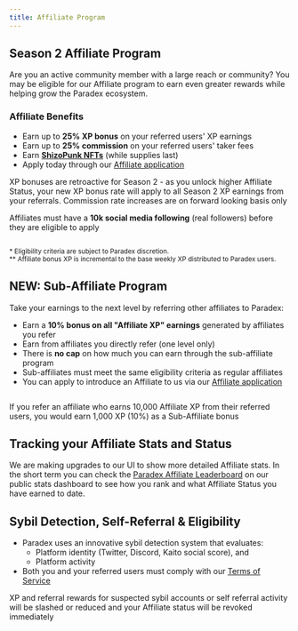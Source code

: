 ```yaml
---
title: Affiliate Program
---
```

## Season 2 Affiliate Program

Are you an active community member with a large reach or community? You may be eligible for our Affiliate program to earn even greater rewards while helping grow the Paradex ecosystem.

### Affiliate Benefits

* Earn up to **25% XP bonus** on your referred users' XP earnings
* Earn up to **25% commission** on your referred users' taker fees
* Earn [**ShizoPunk NFTs**](https://opensea.io/collection/shizopunks) (while supplies last)
* Apply today through our [Affiliate application](https://forms.gle/T4UKjinSefnVgiJx8)

<Note>XP bonuses are retroactive for Season 2 - as you unlock higher Affiliate Status, your new XP bonus rate will apply to all Season 2 XP earnings from your referrals. Commission rate increases are on forward looking basis only</Note>

<Warning>Affiliates must have a **10k social media following** (real followers) before they are eligible to apply</Warning>

<Frame>
<img src="../../assets/affiliate_program.png" alt=""/>
</Frame>

<sub>* Eligibility criteria are subject to Paradex discretion.</sub><br />
<sub>** Affiliate bonus XP is incremental to the base weekly XP distributed to Paradex users.</sub><br />

## NEW: Sub-Affiliate Program

Take your earnings to the next level by referring other affiliates to Paradex:
* Earn a **10% bonus on all "Affiliate XP" earnings** generated by affiliates you refer
* Earn from affiliates you directly refer (one level only)
* There is **no cap** on how much you can earn through the sub-affiliate program
* Sub-affiliates must meet the same eligibility criteria as regular affiliates
* You can apply to introduce an Affiliate to us via our [Affiliate application](https://forms.gle/T4UKjinSefnVgiJx8)

<Frame>
<img src="../../assets/Paradex Affiliate Rewards Flow.jpg" alt=""/>
</Frame>

<Note>If you refer an affiliate who earns 10,000 Affiliate XP from their referred users, you would earn 1,000 XP (10%) as a Sub-Affiliate bonus</Note>

## Tracking your Affiliate Stats and Status

We are making upgrades to our UI to show more detailed Affiliate stats. In the short term you can check the [Paradex Affiliate Leaderboard](https://www.paradex.trade/stats) on our public stats dashboard to see how you rank and what Affiliate Status you have earned to date.

## Sybil Detection, Self-Referral & Eligibility

* Paradex uses an innovative sybil detection system that evaluates:
    * Platform identity (Twitter, Discord, Kaito social score), and 
    * Platform activity
* Both you and your referred users must comply with our [Terms of Service](https://www.paradex.trade/terms-of-service)

<Warning>XP and referral rewards for suspected sybil accounts or self referral activity will be slashed or reduced and your Affiliate status will be revoked immediately</Warning>
